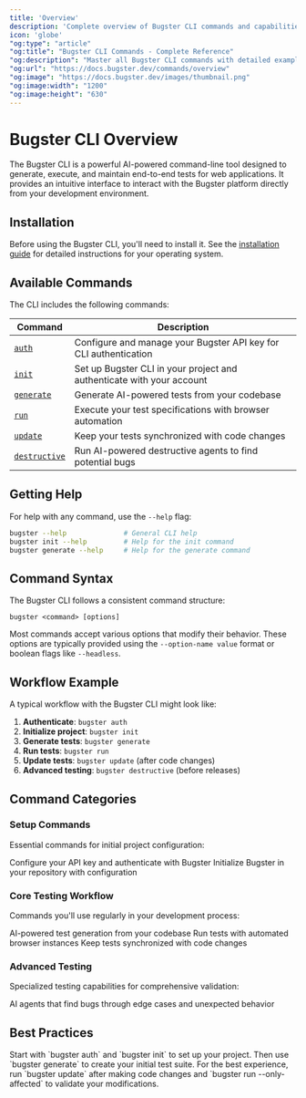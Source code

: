 ```yaml
---
title: 'Overview'
description: 'Complete overview of Bugster CLI commands and capabilities'
icon: 'globe'
"og:type": "article"
"og:title": "Bugster CLI Commands - Complete Reference"
"og:description": "Master all Bugster CLI commands with detailed examples, flags, and CI/CD integration patterns. From authentication to destructive testing."
"og:url": "https://docs.bugster.dev/commands/overview"
"og:image": "https://docs.bugster.dev/images/thumbnail.png"
"og:image:width": "1200"
"og:image:height": "630"
---
```


# Bugster CLI Overview

The Bugster CLI is a powerful AI-powered command-line tool designed to generate, execute, and maintain end-to-end tests for web applications. It provides an intuitive interface to interact with the Bugster platform directly from your development environment.

## Installation

Before using the Bugster CLI, you'll need to install it. See the [installation guide](/installation) for detailed instructions for your operating system.

## Available Commands

The CLI includes the following commands:

| Command | Description |
|---------|-------------|
| [`auth`](/commands/auth) | Configure and manage your Bugster API key for CLI authentication |
| [`init`](/commands/init) | Set up Bugster CLI in your project and authenticate with your account |
| [`generate`](/commands/generate) | Generate AI-powered tests from your codebase |
| [`run`](/commands/run) | Execute your test specifications with browser automation |
| [`update`](/commands/update) | Keep your tests synchronized with code changes |
| [`destructive`](/commands/destructive-agent) | Run AI-powered destructive agents to find potential bugs |

## Getting Help

For help with any command, use the `--help` flag:

```bash
bugster --help              # General CLI help
bugster init --help         # Help for the init command
bugster generate --help     # Help for the generate command
```

## Command Syntax

The Bugster CLI follows a consistent command structure:

```
bugster <command> [options]
```

Most commands accept various options that modify their behavior. These options are typically provided using the `--option-name value` format or boolean flags like `--headless`.

## Workflow Example

A typical workflow with the Bugster CLI might look like:

1. **Authenticate**: `bugster auth`
2. **Initialize project**: `bugster init`
3. **Generate tests**: `bugster generate`
4. **Run tests**: `bugster run`
5. **Update tests**: `bugster update` (after code changes)
6. **Advanced testing**: `bugster destructive` (before releases)

## Command Categories

### Setup Commands

Essential commands for initial project configuration:

<CardGroup cols={2}>
<Card title="Authentication" icon="key" href="/commands/auth">
Configure your API key and authenticate with Bugster
</Card>

<Card title="Project Setup" icon="rocket" href="/commands/init">
Initialize Bugster in your repository with configuration
</Card>
</CardGroup>

### Core Testing Workflow

Commands you'll use regularly in your development process:

<CardGroup cols={3}>
<Card title="Generate Tests" icon="sparkles" href="/commands/generate">
AI-powered test generation from your codebase
</Card>

<Card title="Execute Tests" icon="play" href="/commands/run">
Run tests with automated browser instances
</Card>

<Card title="Maintain Tests" icon="wand-magic-sparkles" href="/commands/update">
Keep tests synchronized with code changes
</Card>
</CardGroup>

### Advanced Testing

Specialized testing capabilities for comprehensive validation:

<Card title="Destructive Testing" icon="bomb" href="/commands/destructive-agent">
AI agents that find bugs through edge cases and unexpected behavior
</Card>

## Best Practices

<Tip>
Start with `bugster auth` and `bugster init` to set up your project. Then use `bugster generate` to create your initial test suite.
</Tip>

<Note>
For the best experience, run `bugster update` after making code changes and `bugster run --only-affected` to validate your modifications.
</Note>
